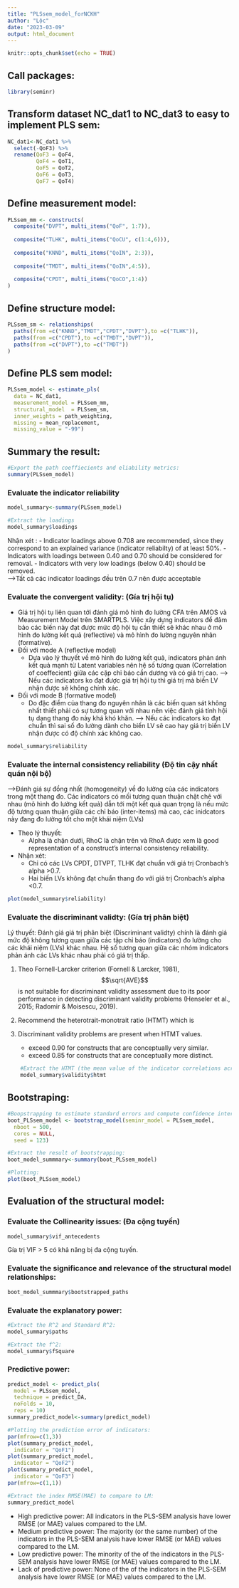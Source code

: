 ```yaml
---
title: "PLSsem_model_forNCKH"
author: "Lộc"
date: "2023-03-09"
output: html_document
---
```


```r
knitr::opts_chunk$set(echo = TRUE)
```

## Call packages:

```r
library(seminr)
```

## Transform dataset NC_dat1 to NC_dat3 to easy to implement PLS sem:

```r
NC_dat1<-NC_dat1 %>% 
  select(-QoF3) %>% 
  rename(QoF3 = QoF4,
         QoF4 = QoT1,
         QoF5 = QoT2,
         QoF6 = QoT3,
         QoF7 = QoT4)
```

## Define measurement model:

```r
PLSsem_mm <- constructs(
  composite("DVPT", multi_items("QoF", 1:7)),
                                
  composite("TLHK", multi_items("QoCU", c(1:4,6))),
  
  composite("KNND", multi_items("QoIN", 2:3)),
  
  composite("TMDT", multi_items("QoIN",4:5)),
                                  
  composite("CPDT", multi_items("QoCO",1:4))
)
```

## Define structure model:

```r
PLSsem_sm <- relationships(
  paths(from =c("KNND","TMDT","CPDT","DVPT"),to =c("TLHK")),
  paths(from =c("CPDT"),to =c("TMDT","DVPT")),
  paths(from =c("DVPT"),to =c("TMDT"))
)
```

## Define PLS sem model:

```r
PLSsem_model <- estimate_pls(
  data = NC_dat1,
  measurement_model = PLSsem_mm,
  structural_model  = PLSsem_sm,
  inner_weights = path_weighting,
  missing = mean_replacement,
  missing_value = "-99")
```

## Summary the result:

```r
#Export the path coeffiecients and eliability metrics:
summary(PLSsem_model)
```

### Evaluate the indicator reliability

```r
model_summary<-summary(PLSsem_model)

#Extract the loadings
model_summary$loadings
```

Nhận xét : - Indicator loadings above 0.708 are recommended, since they correspond to an explained variance (indicator reliabilty) of at least 50%. - Indicators with loadings between 0.40 and 0.70 should be considered for removal. - Indicators with very low loadings (below 0.40) should be removed.\
--\>Tất cả các indicator loadings đều trên 0.7 nên được acceptable

### Evaluate the convergent validity: (Gía trị hội tụ)
* Giá trị hội tụ liên quan tới đánh giá mô hình đo lường CFA trên AMOS và Measurement Model trên SMARTPLS. Việc xây dựng indicators để đảm bảo các biến này đạt được mức độ hội tụ cần thiết sẽ khác nhau ở mô hình đo lường kết quả (reflective) và mô hình đo lường nguyên nhân (formative). 
* Đối với mode A (reflective model)
  *  Dựa vào lý thuyết về mô hình đo lường kết quả, indicators phản ánh kết quả mạnh từ Latent variables nên hệ số tương quan (Correlation of coeffecient) giữa các cặp chỉ báo cần dương và có giá trị cao.
--> Nếu các indicators ko đạt được giá trị hội tụ thì giá trị mà biến LV nhận được sẽ không chính xác.
* Đối với mode B (formative model)
  * Do đặc điểm của thang đo nguyên nhân là các biến quan sát không nhất thiết phải có sự tương quan với nhau nên việc đánh giá tính hội tụ dạng thang đo này khá khó khăn. 
--> Nếu các indicators ko đạt chuẩn thì sai số đo lường dành cho biến LV sẽ cao hay giá trị biến LV nhận được có độ chính xác không cao. 

```r
model_summary$reliability
```

### Evaluate the internal consistency reliability (Độ tin cậy nhất quán nội bộ)

--\>Đánh giá sự đồng nhất (homogeneity) về đo lường của các indicators trong một thang đo. Các indicators có mối tương quan thuận chặt chẽ với nhau (mô hình đo lường kết quả) dẫn tới một kết quả quan trọng là nếu mức độ tương quan thuận giữa các chỉ báo (inter-items) mà cao, các inidcators này đang đo lường tốt cho một khái niệm (LVs)

-   Theo lý thuyết:
    -   Alpha là chặn dưới, RhoC là chặn trên và RhoA được xem là good representation of a construct's internal consistency reliability.
-   Nhận xét:
    -   Chỉ có các LVs CPDT, DTVPT, TLHK đạt chuẩn với giá trị Cronbach's alpha \>0.7.
    -   Hai biến LVs không đạt chuẩn thang đo với giá trị Cronbach's alpha \<0.7.

```r
plot(model_summary$reliability)
```

### Evaluate the discriminant validty: (Gía trị phân biệt)
Lý thuyết: Đánh giá giá trị phân biệt (Discriminant validty) chính là đánh giá mức độ không tương quan giữa các tập chỉ báo (indicators) đo lường cho các khái niệm (LVs) khác nhau. Hệ số tương quan giữa các nhóm indicators phản ánh các LVs khác nhau phải có giá trị thấp. 

1.  Theo Fornell-Larcker criterion (Fornell & Larcker, 1981), $$\sqrt{AVE}$$ is not suitable for discriminant validity assessment due to its poor performance in detecting discriminant validity problems (Henseler et al., 2015; Radomir & Moisescu, 2019).

2.  Recommend the heterotrait-monotrait ratio (HTMT) which is

3.  Discriminant validity problems are present when HTMT values.

    -   exceed 0.90 for constructs that are conceptually very similar.
    -   exceed 0.85 for constructs that are conceptually more distinct.

```r
    #Extract the HTMT (the mean value of the indicator correlations across constructs)
    model_summary$validity$htmt
```

## Bootstraping:

```r
#Boopstrapping to estimate standard errors and compute confidence intervals:
boot_PLSsem_model <- bootstrap_model(seminr_model = PLSsem_model,
  nboot = 500,
  cores = NULL,
  seed = 123)

```


```r
#Extract the result of bootstrapping:
boot_model_summmary<-summary(boot_PLSsem_model)
```

```r
#Plotting:
plot(boot_PLSsem_model)
```

## Evaluation of the structural model:

### Evaluate the Collinearity issues: (Đa cộng tuyến)

```r
model_summary$vif_antecedents
```

Gía trị VIF \> 5 có khả năng bị đa cộng tuyến.

### Evaluate the significance and relevance of the structural model relationships:

```r
boot_model_summmary$bootstrapped_paths
```

### Evaluate the explanatory power:

```r
#Extract the R^2 and Standard R^2:
model_summary$paths
```

```r
#Extract the f^2:
model_summary$fSquare
```

### Predictive power:

```r
predict_model <- predict_pls(
  model = PLSsem_model,
  technique = predict_DA,
  noFolds = 10,
  reps = 10)
summary_predict_model<-summary(predict_model)
```

```r
#Plotting the prediction error of indicators:
par(mfrow=c(1,3))
plot(summary_predict_model,
  indicator = "QoF1")
plot(summary_predict_model,
  indicator = "QoF2")
plot(summary_predict_model,
  indicator = "QoF3")
par(mfrow=c(1,1))

#Extract the index RMSE(MAE) to compare to LM:
summary_predict_model
```

- High predictive power: All indicators in the PLS-SEM analysis have lower RMSE (or MAE) values compared to the LM. 
- Medium predictive power: The majority (or the same number) of the indicators in the PLS-SEM analysis have lower RMSE (or MAE) values compared to the LM. 
- Low predictive power: The minority of the of the indicators in the PLS-SEM analysis have lower RMSE (or MAE) values compared to the LM. 
- Lack of predictive power: None of the of the indicators in the PLS-SEM analysis have lower RMSE (or MAE) values compared to the LM.
